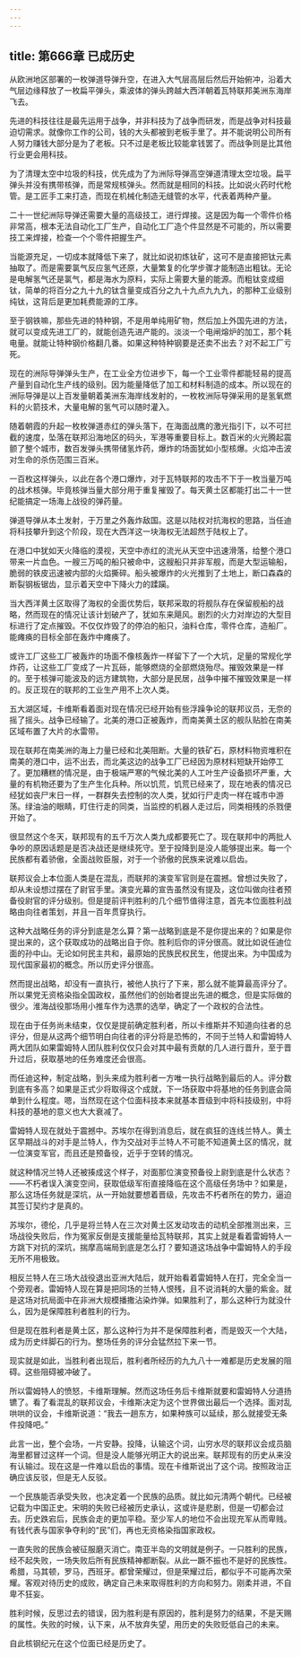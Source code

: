 ```yaml
---
---
---
```

title: 第666章 已成历史
---



从欧洲地区部署的一枚弹道导弹升空，在进入大气层高层后然后开始俯冲，沿着大气层边缘释放了一枚扁平弹头，乘波体的弹头跨越大西洋朝着瓦特联邦美洲东海岸飞去。

先进的科技往往是最先运用于战争，并非科技为了战争而研发，而是战争对科技最迫切需求。就像你工作的公司，钱的大头都被到老板手里了。并不能说明公司所有人努力赚钱大部分是为了老板。只不过是老板比较能拿钱罢了。而战争则是比其他行业更会用科技。

为了清理太空中垃圾的科技，优先成为了为洲际导弹高空弹道清理太空垃圾。扁平弹头并没有携带核弹，而是常规核弹头。然而就是相同的科技。比如说火药时代枪管。是工匠手工来打造，而现在机械化制造无缝管的水平，代表着两种产量。

二十一世纪洲际导弹还需要大量的高级技工，进行焊接。这是因为每一个零件价格非常高，根本无法自动化工厂生产，自动化工厂造个件显然是不可能的，所以需要技工来焊接，检查一个个零件把握生产。

当能源充足，一切成本就降低下来了，就比如说初炼钛矿，这可不是直接把钛元素抽取了。而是需要氯气反应氢气还原，大量繁复的化学步骤才能制造出粗钛。无论是电解氢气还是氯气，都是海水为原料，实际上需要大量的能源。而粗钛变成细钛，简单的将百分之九十九的钛含量变成百分之九十九点九九九，的那种工业级别纯钛，这背后是更加耗费能源的工序。

至于钢铁嘛，那些先进的特种钢，不是用单纯用矿物，然后加上外国先进的方法，就可以变成先进工厂的，就能创造先进产能的。淡淡一个电闸熔炉的加工，那个耗电量。就能让特种钢价格翻几番。如果这种特种钢要是还卖不出去？对不起工厂亏死。

现在的洲际导弹弹头生产，在工业全方位进步下，每一个工业零件都能轻易的提高产量到自动化生产线的级别。因为能量降低了加工和材料制造的成本。所以现在的洲际导弹是以上百发量朝着美洲东海岸线发射的，一枚枚洲际导弹采用的是氢氧燃料的火箭技术，大量电解的氢气可以随时灌入。

随着朝霞的升起一枚枚弹道赤红的弹头落下，在海面战鹰的激光指引下，以不可拦截的速度，坠落在联邦沿海地区的码头，军港等重要目标上。数百米的火光腾起震颤了整个城市，数百发弹头携带储氢炸药，爆炸的场面犹如小型核爆。火焰冲击波对生命的杀伤范围三百米。

一百枚这样弹头，以此在各个港口爆炸，对于瓦特联邦的攻击不下于一枚当量万吨的战术核弹。毕竟核弹当量大部分用于重复摧毁了。每天黄土区都能打出二十一世纪能搞定一场海上战役的弹药量。

弹道导弹从本土发射，于万里之外轰炸敌国。这是以陆权对抗海权的思路，当任迪将科技攀升到这个阶段，现在大西洋这一块海权无法超然于陆权上了。

在港口中犹如天火降临的漠视，天空中赤红的流光从天空中迅速滑落，给整个港口带来一片血色。一艘三万吨的船只被命中，这艘船只并非军舰，而是大型运输船，脆弱的铁皮迅速被内部的火焰撕碎。船头被爆炸的火光推到了土地上，断口森森的断裂钢板锯齿，显示着天空中下降火力的蹂躏。

当大西洋黄土区取得了海权的全面优势后，联邦采取的将舰队存在保留舰船的战略，然而现在的情况让该计划破产了，犹如东来飓风。剧烈的火力对岸边的大型目标进行了定点摧毁。不仅仅炸毁了的停泊的船只，油料仓库，零件仓库，造船厂。能瘫痪的目标全部在轰炸中瘫痪了。

或许工厂这些工厂被轰炸的场面不像核轰炸一样留下了一个大坑，足量的常规化学炸药，让这些工厂变成了一片瓦砾，能够燃烧的全部燃烧殆尽。摧毁效果是一样的。至于核弹可能波及的远方建筑物，大部分是民居，战争中摧不摧毁效果是一样的。反正现在的联邦的工业生产用不上次人类。

五大湖区域，卡维斯看着面对现在情况已经开始有些浮躁争论的联邦议员，无奈的摇了摇头。战争已经输了。北美的港口正被轰炸，而南美黄土区的舰队贴脸在南美区域布置了大片的水雷带。

现在联邦在南美洲的海上力量已经和北美阻断。大量的铁矿石，原材料物资堆积在南美的港口中，运不出去，而北美这边的战争工厂已经因为原材料短缺开始停工了。更加糟糕的情况是，由于极端严寒的气候北美的人工叶生产设备损坏严重，大量的有机物还要为了生产生化兵种。所以饥荒，饥荒已经来了，现在地表的情况已经犹如丧尸末日一样，一群群失去控制的次人类，犹如行尸走肉一样在城市中游荡。绿油油的眼睛，盯住行走的同类，当监控的机器人走过后，同类相残的杀戮便开始了。

很显然这个冬天，联邦现有的五千万次人类九成都要死亡了。现在联邦中的两批人争吵的原因话题是是否决战还是继续死守。至于投降到是没人能够提出来。每一个民族都有着骄傲，全面战败臣服，对于一个骄傲的民族来说难以启齿。

联邦议会上本位面人类是在混乱，而联邦的演变军官则是在震撼。曾想过失败了，却从未设想过摆在了尉官手里。演变光幕的宣告虽然没有提及，这位叫做向往者预备役尉官的评分级别。但是提前评判胜利的几个细节值得注意，首先本位面胜利战略由向往者策划，并且一百年贯穿执行。

这种大战略任务的评分到底是怎么算？第一战略到底是不是你提出来的？如果是你提出来的，这个获取成功的战略出自于你。胜利后你的评分很高。就比如说任迪位面的孙中山。无论如何民主共和，最原始的民族民权民生，他提出来。为中国成为现代国家最初的概念。所以历史评分很高。

然而提出战略，却没有一直执行，被他人执行了下来，那么就不能算最高评分了。所以果党无资格染指全国政权，虽然他们的创始者提出先进的概念，但是实际做的很少。淮海战役那场用小推车作为选票的选举，确定了一个政权的合法性。

现在由于任务尚未结束，仅仅是提前确定胜利者，所以卡维斯并不知道向往者的总评分，但是从这两个细节明白向往者的评分将是恐怖的，不同于兰特人和雷姆特人两大团队如果雷姆特人团队胜利仅仅只会对其中最有贡献的几人进行晋升，至于晋升过后，获取基地的任务难度还会很高。

而任迪这种，制定战略，到头来成为胜利者一方唯一执行战略到最后的人。评分数到底有多高？如果是正式少将取得这个成就，下一场获取中将基地的任务到底会简单到什么程度。嗯，当然现在这个位面科技本来就基本晋级到中将科技级别，中将科技的基地的意义也大大衰减了。

雷姆特人现在就处于震撼中。苏埃尔在得到消息后，就在疯狂的连线兰特人。黄土区早期战斗的对手是兰特人，作为交战对手兰特人不可能不知道黄土区的情况，就一位演变军官，而且还是预备役，近乎于空转的情况。

就这种情况兰特人还被揍成这个样子，对面那位演变预备役上尉到底是什么状态？——不朽者误入演变空间，获取低级军衔直接降临在这个高级任务场中？如果是，那么这场任务就是深坑，从一开始就要想着晋级，先攻击不朽者所在的势力，逼迫其签订契约才是真的。

苏埃尔，德伦，几乎是将兰特人在三次对黄土区发动攻击的动机全部推测出来，三场战役失败后，作为冤家反倒是支援能量给瓦特联邦，其实上就是看着雷姆特人一方跳下对抗的深坑，揣摩高端局到底是怎么打？要知道这场战争中雷姆特人的手段无所不用极致。

相反兰特人在三场大战役退出亚洲大陆后，就开始看着雷姆特人在打，完全全当一个旁观者。雷姆特人现在算是把同场的兰特人恨残，且不说消耗的大量的紫金。就是这场对抗局面中在非洲大规模播撒沾染炸弹。如果胜利了，那么这种行为就没什么，因为是保障胜利者胜利的行为。

但是现在胜利者是黄土区，那么这种行为并不是保障胜利者，而是毁灭一个大陆，成为历史绊脚石的行为。整场任务的评分会猛然拉下来一节。

现实就是如此，当胜利者出现后，胜利者所经历的九九八十一难都是历史发展的阻碍。这些阻碍被冲破了。

所以雷姆特人的愤怒，卡维斯理解。然而这场任务后卡维斯就要和雷姆特人分道扬镳了。看了看混乱的联邦议会，卡维斯决定为这个世界做出最后一个选择。面对乱哄哄的议会，卡维斯说道：“我去一趟东方，如果种族可以延续，那么就接受无条件投降吧。”

此言一出，整个会场，一片安静。投降，认输这个词，山穷水尽的联邦议会成员脑海里都冒过这样一个词。但是没人能够光明正大的说出来。联邦现有的历史从来没有认输过。现在这是一件难以启齿的事情。现在卡维斯说出了这个词。按照政治正确应该反驳，但是无人反驳。

一个民族能否承受失败，也决定着一个民族的品质。就比如元清两个朝代。已经被记载为中国正史。宋明的失败已经被历史承认，这或许是悲剧，但是一切都会过去。历史跌宕后，民族会走的更加平稳。至少军人的地位不会出现充军从而卑贱。有钱代表与国家争夺利的“民”们，再也无资格染指国家政权。

一直失败的民族会被征服磨灭消亡。南亚半岛的文明就是例子。一只胜利的民族，经不起失败，一场失败后所有民族精神都断裂。从此一蹶不振也不是好的民族性。希腊，马其顿，罗马，西班牙。都曾荣耀过，但是荣耀过后，都似乎不可能再次荣耀。客观对待历史的成败，确定自己未来取得胜利的方向和努力。刚柔并进，不自卑不狂妄。

胜利时候，反思过去的错误，因为胜利是有原因的，胜利是努力的结果，不是天赐的属性。失败的时候，认下来，从不放弃失望，用历史的失败贬低自己的未来。

自此核钢纪元在这个位面已经是历史了。
